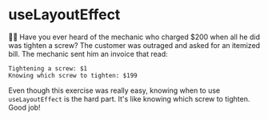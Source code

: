 # useLayoutEffect

<EpicVideo url="https://www.epicreact.dev/workshops/advanced-react-apis/uselayouteffect/solution" />

👨‍💼 Have you ever heard of the mechanic who charged $200 when all he did was
tighten a screw? The customer was outraged and asked for an itemized bill. The
mechanic sent him an invoice that read:

```
Tightening a screw: $1
Knowing which screw to tighten: $199
```

Even though this exercise was really easy, knowing when to use `useLayoutEffect`
is the hard part. It's like knowing which screw to tighten. Good job!
